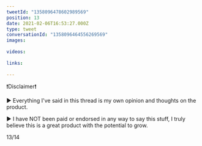 ```yaml
---
tweetId: "1358096478602989569"
position: 13
date: 2021-02-06T16:53:27.000Z
type: tweet
conversationId: "1358096464556269569"
images:
  
videos:
  
links:
  
---
```

❗Disclaimer❗

▶️ Everything I've said in this thread is my own opinion and thoughts on the product. 

▶️ I have NOT been paid or endorsed in any way to say this stuff, I truly believe this is a great product with the potential to grow.

13/14
